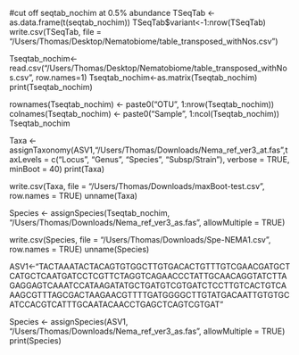 #cut off seqtab_nochim at 0.5% abundance
TSeqTab <- as.data.frame(t(seqtab_nochim))
TSeqTab$variant<-1:nrow(TSeqTab)
write.csv(TSeqTab, file = "/Users/Thomas/Desktop/Nematobiome/table_transposed_withNos.csv")

Tseqtab_nochim<-read.csv("/Users/Thomas/Desktop/Nematobiome/table_transposed_withNos.csv", row.names=1)
Tseqtab_nochim<-as.matrix(Tseqtab_nochim)
print(Tseqtab_nochim)

rownames(Tseqtab_nochim) <- paste0("OTU", 1:nrow(Tseqtab_nochim))
colnames(Tseqtab_nochim) <- paste0("Sample", 1:ncol(Tseqtab_nochim))
Tseqtab_nochim

Taxa <- assignTaxonomy(ASV1,"/Users/Thomas/Downloads/Nema_ref_ver3_at.fas",taxLevels = c("Locus", "Genus", "Species", "Subsp/Strain"), verbose = TRUE, minBoot = 40)
print(Taxa)

write.csv(Taxa, file = "/Users/Thomas/Downloads/maxBoot-test.csv", row.names = TRUE)
unname(Taxa)

Species <- assignSpecies(Tseqtab_nochim, "/Users/Thomas/Downloads/Nema_ref_ver3_as.fas", allowMultiple = TRUE)

write.csv(Species, file = "/Users/Thomas/Downloads/Spe-NEMA1.csv", row.names = TRUE)
unname(Species)

ASV1<-"TACTAAATACTACAGTGTGGCTTGTGACACTGTTTGTCGAACGATGCTCATGCTCAATGATCCTCGTTCTAGGTCAGAACCCTATTGCAACAGGTATCTTAGAGGAGTCAAATCCATAAGATATGCTGATGTCGTGATCTCCTTGTCACTGTCAAAGCGTTTAGCGACTAAGAACGTTTTGATGGGGCTTGTATGACAATTGTGTGCATCCACGTCATTTGCAATACAACCTGAGCTCAGTCGTGAT"

Species <- assignSpecies(ASV1, "/Users/Thomas/Downloads/Nema_ref_ver3_as.fas", allowMultiple = TRUE)
print(Species)

